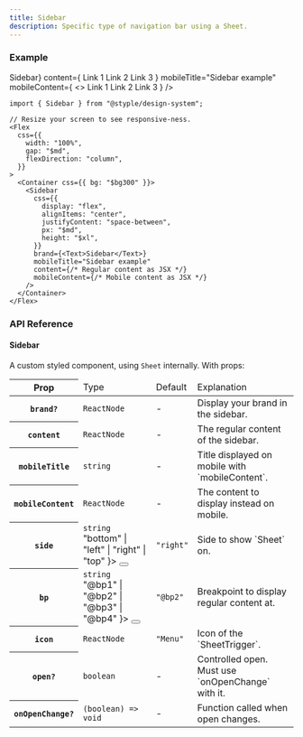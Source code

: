```yaml
---
title: Sidebar
description: Specific type of navigation bar using a Sheet.
---
```


### Example

<Preview>
  <Flex
    css={{
      width: "100%",
      gap: "$md",
      flexDirection: "column",
    }}
  >
    <Container css={{ bg: "$bg300" }}>
      <Sidebar
        css={{
          display: "flex",
          alignItems: "center",
          justifyContent: "space-between",
          px: "$md",
          height: "$xl",
        }}
        brand={<Text>Sidebar</Text>}
        content={
          <Flex css={{ height: "100%", alignItems: "center" }}>
            <NavLinkItem ghost href="/docs/components/sidebar">Link 1</NavLinkItem>
            <NavLinkItem ghost href="/">Link 2</NavLinkItem>
            <NavLinkItem ghost href="https://www.bitetap.com/">Link 3</NavLinkItem>
          </Flex>
        }
        mobileTitle="Sidebar example"
        mobileContent={
          <>
            <NavLinkItem ghost href="/docs/components/sidebar">Link 1</NavLinkItem>
            <NavLinkItem ghost href="/">Link 2</NavLinkItem>
            <NavLinkItem ghost href="https://www.bitetap.com/">Link 3</NavLinkItem>
          </>
        }
      />
    </Container>
  </Flex>
</Preview>

```tsx outline=true
import { Sidebar } from "@styple/design-system";

// Resize your screen to see responsive-ness.
<Flex
  css={{
    width: "100%",
    gap: "$md",
    flexDirection: "column",
  }}
>
  <Container css={{ bg: "$bg300" }}>
    <Sidebar
      css={{
        display: "flex",
        alignItems: "center",
        justifyContent: "space-between",
        px: "$md",
        height: "$xl",
      }}
      brand={<Text>Sidebar</Text>}
      mobileTitle="Sidebar example"
      content={/* Regular content as JSX */}
      mobileContent={/* Mobile content as JSX */} 
    />
  </Container>
</Flex>
```

### API Reference

#### Sidebar

A custom styled component, using `Sheet` internally. With props:

<Table>
  <Thead>
    <Tr>
      <Th>Prop</Th>
      <Td>Type</Td>
      <Td>Default</Td>
      <Td>Explanation</Td>
    </Tr>
  </Thead>
  <Tbody>
    <Tr>
      <Th>
        <Code>brand?</Code>
      </Th>
      <Td>
        <Code color="normal">ReactNode</Code>
      </Td>
      <Td>-</Td>
      <Td><Text>Display your brand in the sidebar.</Text></Td>
    </Tr>
    <Tr>
      <Th>
        <Code>content</Code>
      </Th>
      <Td>
        <Code color="normal">ReactNode</Code>
      </Td>
      <Td>-</Td>
      <Td><Text>The regular content of the sidebar.</Text></Td>
    </Tr>
    <Tr>
      <Th>
        <Code>mobileTitle</Code>
      </Th>
      <Td>
        <Code color="normal">string</Code>
      </Td>
      <Td>-</Td>
      <Td><Text>Title displayed on mobile with `mobileContent`.</Text></Td>
    </Tr>
    <Tr>
      <Th>
        <Code>mobileContent</Code>
      </Th>
      <Td>
        <Code color="normal">ReactNode</Code>
      </Td>
      <Td>-</Td>
      <Td><Text>The content to display instead on mobile.</Text></Td>
    </Tr>
    <Tr>
      <Th>
        <Code>side</Code>
      </Th>
      <Td>
        <Code color="normal">string</Code>
        <Popover content={
          <Code color="normal">"bottom" | "left" | "right" | "top"</Code>
        }>
          <Button highlight size="circle" aria-label="Expanded prop type toggle" css={{
            size: "24px",
            p: 0,
            ml: "$xs",
            lineHeight: 0
          }}><Info size={16} style={{ verticalAlign: "middle" }} /></Button>
        </Popover>
      </Td>
      <Td><Code color="normal">"right"</Code></Td>
      <Td><Text>Side to show `Sheet` on.</Text></Td>
    </Tr>
    <Tr>
      <Th>
        <Code>bp</Code>
      </Th>
      <Td>
        <Code color="normal">string</Code>
        <Popover content={
          <Code color="normal">"@bp1" | "@bp2" | "@bp3" | "@bp4"</Code>
        }>
          <Button highlight size="circle" aria-label="Expanded prop type toggle" css={{
            size: "24px",
            p: 0,
            ml: "$xs",
            lineHeight: 0
          }}><Info size={16} style={{ verticalAlign: "middle" }} /></Button>
        </Popover>
      </Td>
      <Td><Code color="normal">"@bp2"</Code></Td>
      <Td><Text>Breakpoint to display regular content at.</Text></Td>
    </Tr>
    <Tr>
      <Th>
        <Code>icon</Code>
      </Th>
      <Td>
        <Code color="normal">ReactNode</Code>
      </Td>
      <Td><Code color="normal">"Menu"</Code></Td>
      <Td><Text>Icon of the `SheetTrigger`.</Text></Td>
    </Tr>
    <Tr>
      <Th>
        <Code>open?</Code>
      </Th>
      <Td>
        <Code color="normal">boolean</Code>
      </Td>
      <Td>-</Td>
      <Td><Text>Controlled open. Must use `onOpenChange` with it.</Text></Td>
    </Tr>
    <Tr>
      <Th>
        <Code>onOpenChange?</Code>
      </Th>
      <Td>
        <Code color="normal">(boolean) => void</Code>
      </Td>
      <Td>-</Td>
      <Td><Text>Function called when open changes.</Text></Td>
    </Tr>
  </Tbody>
</Table>